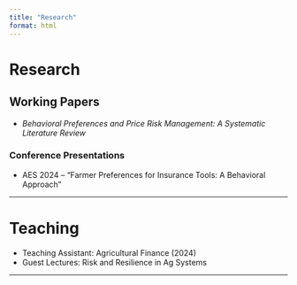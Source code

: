 ```yaml
---
title: "Research"
format: html
---
```


# Research

## Working Papers

-   *Behavioral Preferences and Price Risk Management: A Systematic Literature Review*

### Conference Presentations

-   AES 2024 -- "Farmer Preferences for Insurance Tools: A Behavioral Approach"

------------------------------------------------------------------------

# Teaching

-   Teaching Assistant: Agricultural Finance (2024)
-   Guest Lectures: Risk and Resilience in Ag Systems

------------------------------------------------------------------------
